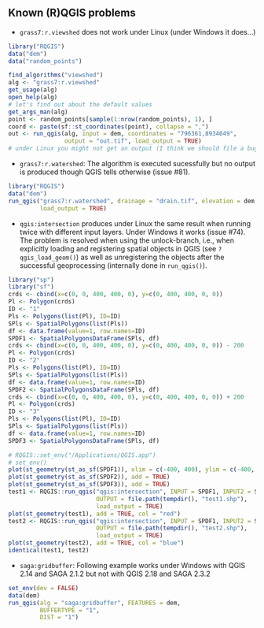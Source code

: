 ## Known (R)QGIS problems

- `grass7:r.viewshed` does not work under Linux (under Windows it does...)
```r
library("RQGIS")
data("dem")
data("random_points")

find_algorithms("viewshed")
alg <- "grass7:r.viewshed"
get_usage(alg)
open_help(alg)
# let's find out about the default values
get_args_man(alg)
point <- random_points[sample(1:nrow(random_points), 1), ]
coord <- paste(sf::st_coordinates(point), collapse = ",")
out <- run_qgis(alg, input = dem, coordinates = "796361,8934049",
                output = "out.tif", load_output = TRUE)
# under Linux you might not get an output (I think we should file a bug...)
```

- `grass7:r.watershed`: The algorithm is executed sucessfully but no output is produced though QGIS tells otherwise (issue #81).

```r
library("RQGIS")
data("dem")
run_qgis("grass7:r.watershed", drainage = "drain.tif", elevation = dem, 
         load_output = TRUE)
```

- `qgis:intersection` produces under Linux the same result when running twice with different input layers. Under Windows it works (issue #74). The problem is resolved when using the unlock-branch, i.e., when explicitly loading and registering spatial objects in QGIS (see `?qgis_load_geom()`) as well as unregistering the objects after the successful geoprocessing (internally done in `run_qgis()`).

```r
library("sp")
library("sf")
crds <- cbind(x=c(0, 0, 400, 400, 0), y=c(0, 400, 400, 0, 0))
Pl <- Polygon(crds)
ID <- "1"
Pls <- Polygons(list(Pl), ID=ID)
SPls <- SpatialPolygons(list(Pls))
df <- data.frame(value=1, row.names=ID)
SPDF1 <- SpatialPolygonsDataFrame(SPls, df)
crds <- cbind(x=c(0, 0, 400, 400, 0), y=c(0, 400, 400, 0, 0)) - 200
Pl <- Polygon(crds)
ID <- "2"
Pls <- Polygons(list(Pl), ID=ID)
SPls <- SpatialPolygons(list(Pls))
df <- data.frame(value=1, row.names=ID)
SPDF2 <- SpatialPolygonsDataFrame(SPls, df)
crds <- cbind(x=c(0, 0, 400, 400, 0), y=c(0, 400, 400, 0, 0)) + 200
Pl <- Polygon(crds)
ID <- "3"
Pls <- Polygons(list(Pl), ID=ID)
SPls <- SpatialPolygons(list(Pls))
df <- data.frame(value=1, row.names=ID)
SPDF3 <- SpatialPolygonsDataFrame(SPls, df)

# RQGIS::set_env("/Applications/QGIS.app")
# set_env()
plot(st_geometry(st_as_sf(SPDF1)), xlim = c(-400, 400), ylim = c(-400, 600))
plot(st_geometry(st_as_sf(SPDF2)), add = TRUE)
plot(st_geometry(st_as_sf(SPDF3)), add = TRUE)
test1 <- RQGIS::run_qgis("qgis:intersection", INPUT = SPDF1, INPUT2 = SPDF2, 
                         OUTPUT = file.path(tempdir(), "test1.shp"), 
                         load_output = TRUE)
plot(st_geometry(test1), add = TRUE, col = "red")
test2 <- RQGIS::run_qgis("qgis:intersection", INPUT = SPDF1, INPUT2 = SPDF3, 
                         OUTPUT = file.path(tempdir(), "test2.shp"),
                         load_output = TRUE)
plot(st_geometry(test2), add = TRUE, col = "blue")
identical(test1, test2)
```

- `saga:gridbuffer`: Following example works under Windows with QGIS 2.14 and SAGA 2.1.2 but not with QGIS 2.18 and SAGA 2.3.2

```r
set_env(dev = FALSE)
data(dem)
run_qgis(alg = "saga:gridbuffer", FEATURES = dem, 
         BUFFERTYPE = "1", 
         DIST = "1")
```

